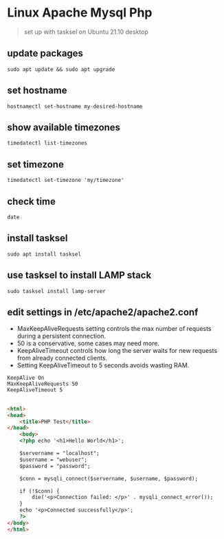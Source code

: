 

# Linux Apache Mysql Php

> set up with tasksel on Ubuntu 21.10 desktop

## update packages 

```shell
sudo apt update && sudo apt upgrade
```

## set hostname

```shell 
hostnamectl set-hostname my-desired-hostname
```
## show available timezones

```shell 
timedatectl list-timezones
```

## set timezone

```shell 
timedatectl set-timezone 'my/timezone'
```

## check time 

```shell 
date
```

## install tasksel

```shell 
sudo apt install tasksel
```

## use tasksel to install LAMP stack

```shell 
sudo tasksel install lamp-server
```

## edit settings in /etc/apache2/apache2.conf

- MaxKeepAliveRequests setting controls the max number of requests during a persistent connection.
- 50 is a conservative, some cases may need more.
- KeepAliveTimeout controls how long the server waits for new requests from already connected clients. 
- Setting KeepAliveTimeout to 5 seconds avoids wasting RAM.

```shell 
KeepAlive On
MaxKeepAliveRequests 50
KeepAliveTimeout 5
```

## 

```html 
<html>
<head>
    <title>PHP Test</title>
</head>
    <body>
    <?php echo '<h1>Hello World</h1>';

    $servername = "localhost";
    $username = "webuser";
    $password = "password";

    $conn = mysqli_connect($servername, $username, $password);

    if (!$conn) {
        die('<p>Connection failed: </p>' . mysqli_connect_error());
    }
    echo '<p>Connected successfully</p>';
    ?>
</body>
</html>

```
